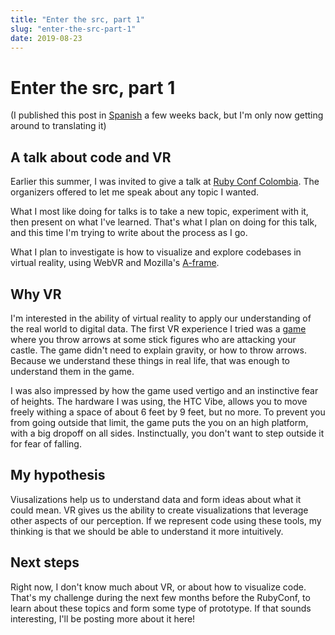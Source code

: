 ```yaml
---
title: "Enter the src, part 1"
slug: "enter-the-src-part-1"
date: 2019-08-23
---
```


# Enter the src, part 1

(I published this post in
[Spanish](https://juancaicedo.com/blog/enter-the-src-parte-1) a few weeks back,
but I'm only now getting around to translating it)

## A talk about code and VR

Earlier this summer, I was invited to give a talk at [Ruby Conf
Colombia](https://www.rubyconf.co). The organizers offered to let me speak about
any topic I wanted.

What I most like doing for talks is to take a new topic, experiment with it,
then present on what I've learned. That's what I plan on doing for this talk,
and this time I'm trying to write about the process as I go.

What I plan to investigate is how to visualize and explore codebases in virtual
reality, using WebVR and Mozilla's [A-frame](https://aframe.io/).

## Why VR

I'm interested in the ability of virtual reality to apply our understanding of
the real world to digital data. The first VR experience I tried was a
[game](https://youtu.be/I5FwuPiOrpE?t=526) where you throw arrows at some stick
figures who are attacking your castle. The game didn't need to explain gravity,
or how to throw arrows. Because we understand these things in real life, that
was enough to understand them in the game.

I was also impressed by how the game used vertigo and an instinctive fear of
heights. The hardware I was using, the HTC Vibe, allows you to move freely
withing a space of about 6 feet by 9 feet, but no more. To prevent you from
going outside that limit, the game puts the you on an high platform, with a big
dropoff on all sides. Instinctually, you don't want to step outside it for fear
of falling.

## My hypothesis

Viusalizations help us to understand data and form ideas about what it could
mean. VR gives us the ability to create visualizations that leverage other
aspects of our perception. If we represent code using these tools, my thinking
is that we should be able to understand it more intuitively.

## Next steps
Right now, I don't know much about VR, or about how to visualize code. That's my
challenge during the next few months before the RubyConf, to learn about these
topics and form some type of prototype. If that sounds interesting, I'll be
posting more about it here!
